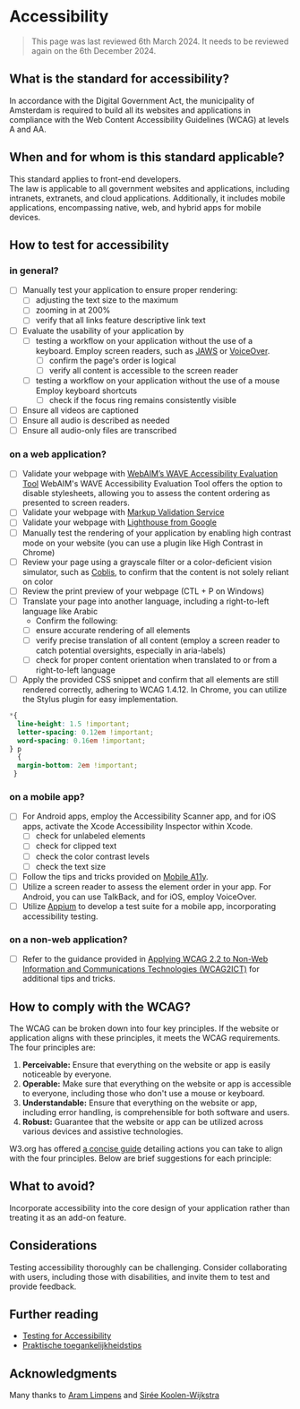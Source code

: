 # Accessibility
> This page was last reviewed 6th March 2024. It needs to be reviewed again on the 6th December 2024.
## What is the standard for accessibility?
In accordance with the Digital Government Act, the municipality of Amsterdam is required to build all its websites and applications in compliance with the Web Content Accessibility Guidelines (WCAG) at levels A and AA.

## When and for whom is this standard applicable?
This standard applies to front-end developers.\
The law is applicable to all government websites and applications, including intranets, extranets, and cloud applications. Additionally, it includes mobile applications, encompassing native, web, and hybrid apps for mobile devices.

## How to test for accessibility
### in general?
- [ ] Manually test your application to ensure proper rendering:
    - [ ] adjusting the text size to the maximum
    - [ ] zooming in at 200%
    - [ ] verify that all links feature descriptive link text
- [ ] Evaluate the usability of your application by
  - [ ] testing a workflow on your application without the use of a keyboard. Employ screen readers, such as [JAWS](https://accessibility.psu.edu/screenreaders/jawscommands/) or [VoiceOver](https://support.apple.com/guide/voiceover-guide/welcome/web).
    - [ ] confirm the page's order is logical
    - [ ] verify all content is accessible to the screen reader
  - [ ] testing a workflow on your application without the use of a mouse  Employ keyboard shortcuts
    - [ ] check if the focus ring remains consistently visible
- [ ] Ensure all videos are captioned
- [ ] Ensure all audio is described as needed
- [ ] Ensure all audio-only files are transcribed

### on a web application?
- [ ] Validate your webpage with [WebAIM’s WAVE Accessibility Evaluation Tool](https://wave.webaim.org/standalone) WebAIM's WAVE Accessibility Evaluation Tool offers the option to disable stylesheets, allowing you to assess the content ordering as presented to screen readers.
- [ ] Validate your webpage with [Markup Validation Service](https://validator.w3.org/)
- [ ] Validate your webpage with [Lighthouse from Google](https://developer.chrome.com/docs/lighthouse/overview)
- [ ] Manually test the rendering of your application by enabling high contrast mode on your website (you can use a plugin like High Contrast in Chrome)
- [ ] Review your page using a grayscale filter or a color-deficient vision simulator, such as [Coblis](https://www.color-blindness.com/coblis-color-blindness-simulator/), to confirm that the content is not solely reliant on color
- [ ] Review the print preview of your webpage (CTL + P on Windows)
- [ ] Translate your page into another language, including a right-to-left language like Arabic
  - Confirm the following:
  - [ ] ensure accurate rendering of all elements
  - [ ] verify precise translation of all content (employ a screen reader to catch potential oversights, especially in aria-labels)
  - [ ] check for proper content orientation when translated to or from a right-to-left language
-[ ] Apply the provided CSS snippet and confirm that all elements are still rendered correctly, adhering to WCAG 1.4.12. In Chrome, you can utilize the Stylus plugin for easy implementation.
```css
*{
  line-height: 1.5 !important;
  letter-spacing: 0.12em !important;
  word-spacing: 0.16em !important;
} p
  {
  margin-bottom: 2em !important;
 }
```
### on a mobile app?
- [ ] For Android apps, employ the Accessibility Scanner app, and for iOS apps, activate the Xcode Accessibility Inspector within Xcode.
  - [ ] check for unlabeled elements
  - [ ] check for clipped text
  - [ ] check the color contrast levels
  - [ ] check the text size
- [ ] Follow the tips and tricks provided on [Mobile A11y](https://mobilea11y.com/).
- [ ] Utilize a screen reader to assess the element order in your app. For Android, you can use TalkBack, and for iOS, employ VoiceOver.
- [ ] Utilize [Appium](http://appium.io/docs/en/latest/) to develop a test suite for a mobile app, incorporating accessibility testing.

### on a non-web application?
- [ ] Refer to the guidance provided in [Applying WCAG 2.2 to Non-Web Information and Communications Technologies (WCAG2ICT)](https://www.w3.org/TR/wcag2ict-22/#introduction) for additional tips and tricks.

## How to comply with the WCAG?
The WCAG can be broken down into four key principles. If the website or application aligns with these principles, it meets the WCAG requirements. The four principles are:

1. **Perceivable:** Ensure that everything on the website or app is easily noticeable by everyone.
2. **Operable:** Make sure that everything on the website or app is accessible to everyone, including those who don't use a mouse or keyboard.
3. **Understandable:** Ensure that everything on the website or app, including error handling, is comprehensible for both software and users.
4. **Robust:** Guarantee that the website or app can be utilized across various devices and assistive technologies.

W3.org has offered [a concise guide](https://www.w3.org/WAI/WCAG22/quickref/?versions=2.0) detailing actions you can take to align with the four principles. Below are brief suggestions for each principle:

## What to avoid?
Incorporate accessibility into the core design of your application rather than treating it as an add-on feature.

## Considerations
Testing accessibility thoroughly can be challenging. Consider collaborating with users, including those with disabilities, and invite them to test and provide feedback.

## Further reading
- [Testing for Accessibility](https://accessibility.psu.edu/testing/protocol/)
- [Praktische toegankelijkheidstips](https://www.digitoegankelijk.nl/aan-de-slag/tips)

## Acknowledgments
Many thanks to [Aram Limpens](https://github.com/alimpens) and [Sirée Koolen-Wijkstra](https://github.com/SireeKoolenWijkstra)
